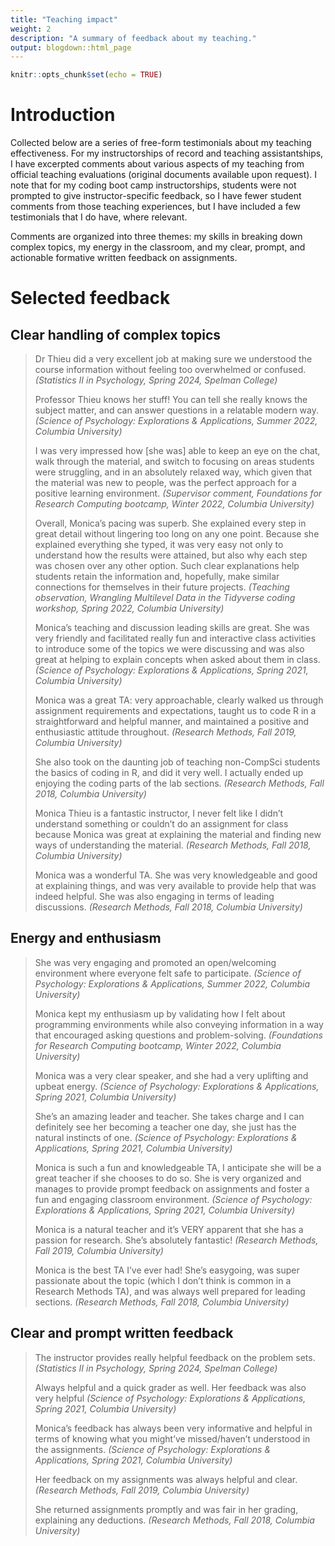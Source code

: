 ```yaml
---
title: "Teaching impact"
weight: 2
description: "A summary of feedback about my teaching."
output: blogdown::html_page
---
```


```r
knitr::opts_chunk$set(echo = TRUE)
```

# Introduction

Collected below are a series of free-form testimonials about my teaching effectiveness. For my instructorships of record and teaching assistantships, I have excerpted comments about various aspects of my teaching from official teaching evaluations (original documents available upon request). I note that for my coding boot camp instructorships, students were not prompted to give instructor-specific feedback, so I have fewer student comments from those teaching experiences, but I have included a few testimonials that I do have, where relevant.

Comments are organized into three themes: my skills in breaking down complex topics, my energy in the classroom, and my clear, prompt, and actionable formative written feedback on assignments.

# Selected feedback

## Clear handling of complex topics

> Dr Thieu did a very excellent job at making sure we understood the course information without feeling too overwhelmed or confused. _(Statistics II in Psychology, Spring 2024, Spelman College)_
>
> Professor Thieu knows her stuff! You can tell she really knows the subject matter, and can answer questions in a relatable modern way. _(Science of Psychology: Explorations & Applications, Summer 2022, Columbia University)_
>
> I was very impressed how [she was] able to keep an eye on the chat, walk through the material, and switch to focusing on areas students were struggling, and in an absolutely relaxed way, which given that the material was new to people, was the perfect approach for a positive learning environment. _(Supervisor comment, Foundations for Research Computing bootcamp, Winter 2022, Columbia University)_
>
> Overall, Monica’s pacing was superb. She explained every step in great detail without lingering too long on any one point. Because she explained everything she typed, it was very easy not only to understand how the results were attained, but also why each step was chosen over any other option. Such clear explanations help students retain the information and, hopefully, make similar connections for themselves in their future projects. _(Teaching observation, Wrangling Multilevel Data in the Tidyverse coding workshop, Spring 2022, Columbia University)_
>
> Monica's teaching and discussion leading skills are great. She was very friendly and facilitated really fun and interactive class activities to introduce some of the topics we were discussing and was also great at helping to explain concepts when asked about them in class. _(Science of Psychology: Explorations & Applications, Spring 2021, Columbia University)_
>
> Monica was a great TA: very approachable, clearly walked us through assignment requirements and expectations, taught us to code R in a straightforward and helpful manner, and maintained a positive and enthusiastic attitude throughout. _(Research Methods, Fall 2019, Columbia University)_
>
> She also took on the daunting job of teaching non-CompSci students the basics of coding in R, and did it very well. I actually ended up enjoying the coding parts of the lab sections. _(Research Methods, Fall 2018, Columbia University)_
>
> Monica Thieu is a fantastic instructor, I never felt like I didn't understand something or couldn't do an assignment for class because Monica was great at explaining the material and finding new ways of understanding the material. _(Research Methods, Fall 2018, Columbia University)_
>
> Monica was a wonderful TA. She was very knowledgeable and good at explaining things, and was very available to provide help that was indeed helpful. She was also engaging in terms of leading discussions. _(Research Methods, Fall 2018, Columbia University)_

## Energy and enthusiasm

> She was very engaging and promoted an open/welcoming environment where everyone felt safe to participate. _(Science of Psychology: Explorations & Applications, Summer 2022, Columbia University)_
>
> Monica kept my enthusiasm up by validating how I felt about programming environments while also conveying information in a way that encouraged asking questions and problem-solving. _(Foundations for Research Computing bootcamp, Winter 2022, Columbia University)_
>
> Monica was a very clear speaker, and she had a very uplifting and upbeat energy. _(Science of Psychology: Explorations & Applications, Spring 2021, Columbia University)_
>
> She's an amazing leader and teacher. She takes charge and I can definitely see her becoming a teacher one day, she just has the natural instincts of one. _(Science of Psychology: Explorations & Applications, Spring 2021, Columbia University)_
>
> Monica is such a fun and knowledgeable TA, I anticipate she will be a great teacher if she chooses to do so. She is very organized and manages to provide prompt feedback on assignments and foster a fun and engaging classroom environment. _(Science of Psychology: Explorations & Applications, Spring 2021, Columbia University)_
>
> Monica is a natural teacher and it's VERY apparent that she has a passion for research. She's absolutely fantastic! _(Research Methods, Fall 2019, Columbia University)_
>
> Monica is the best TA I've ever had! She's easygoing, was super passionate about the topic (which I don't think is common in a Research Methods TA), and was always well prepared for leading sections. _(Research Methods, Fall 2018, Columbia University)_

## Clear and prompt written feedback

> The instructor provides really helpful feedback on the problem sets. _(Statistics II in Psychology, Spring 2024, Spelman College)_
>
> Always helpful and a quick grader as well. Her feedback was also very helpful _(Science of Psychology: Explorations & Applications, Spring 2021, Columbia University)_
>
> Monica’s feedback has always been very informative and helpful in terms of knowing what you might’ve missed/haven’t understood in the assignments. _(Science of Psychology: Explorations & Applications, Spring 2021, Columbia University)_
>
> Her feedback on my assignments was always helpful and clear. _(Research Methods, Fall 2019, Columbia University)_
>
> She returned assignments promptly and was fair in her grading, explaining any deductions. _(Research Methods, Fall 2018, Columbia University)_
